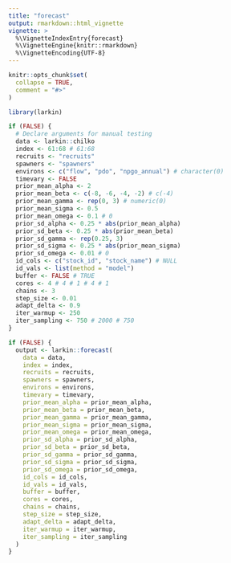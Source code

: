 ```yaml
---
title: "forecast"
output: rmarkdown::html_vignette
vignette: >
  %\VignetteIndexEntry{forecast}
  %\VignetteEngine{knitr::rmarkdown}
  %\VignetteEncoding{UTF-8}
---
```


```r
knitr::opts_chunk$set(
  collapse = TRUE,
  comment = "#>"
)
```

```r
library(larkin)
```

```r
if (FALSE) {
  # Declare arguments for manual testing
  data <- larkin::chilko
  index <- 61:68 # 61:68
  recruits <- "recruits"
  spawners <- "spawners"
  environs <- c("flow", "pdo", "npgo_annual") # character(0)
  timevary <- FALSE
  prior_mean_alpha <- 2
  prior_mean_beta <- c(-8, -6, -4, -2) # c(-4)
  prior_mean_gamma <- rep(0, 3) # numeric(0)
  prior_mean_sigma <- 0.5
  prior_mean_omega <- 0.1 # 0
  prior_sd_alpha <- 0.25 * abs(prior_mean_alpha)
  prior_sd_beta <- 0.25 * abs(prior_mean_beta)
  prior_sd_gamma <- rep(0.25, 3)
  prior_sd_sigma <- 0.25 * abs(prior_mean_sigma)
  prior_sd_omega <- 0.01 # 0
  id_cols <- c("stock_id", "stock_name") # NULL
  id_vals <- list(method = "model")
  buffer <- FALSE # TRUE
  cores <- 4 # 4 # 1 # 4 # 1
  chains <- 3
  step_size <- 0.01
  adapt_delta <- 0.9
  iter_warmup <- 250
  iter_sampling <- 750 # 2000 # 750
}


```


```r
if (FALSE) {
  output <- larkin::forecast(
    data = data,
    index = index,
    recruits = recruits,
    spawners = spawners,
    environs = environs,
    timevary = timevary,
    prior_mean_alpha = prior_mean_alpha,
    prior_mean_beta = prior_mean_beta,
    prior_mean_gamma = prior_mean_gamma,
    prior_mean_sigma = prior_mean_sigma,
    prior_mean_omega = prior_mean_omega,
    prior_sd_alpha = prior_sd_alpha,
    prior_sd_beta = prior_sd_beta,
    prior_sd_gamma = prior_sd_gamma,
    prior_sd_sigma = prior_sd_sigma,
    prior_sd_omega = prior_sd_omega,
    id_cols = id_cols,
    id_vals = id_vals,
    buffer = buffer,
    cores = cores,
    chains = chains,
    step_size = step_size,
    adapt_delta = adapt_delta,
    iter_warmup = iter_warmup,
    iter_sampling = iter_sampling
  )
}



```
